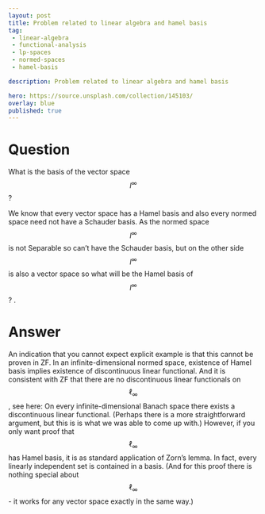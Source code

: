 ---
layout: post
title: Problem related to linear algebra and hamel basis
tag:
 - linear-algebra
 - functional-analysis
 - lp-spaces
 - normed-spaces
 - hamel-basis

description: Problem related to linear algebra and hamel basis

hero: https://source.unsplash.com/collection/145103/
overlay: blue 
published: true
---

# Question 

What is the basis of the vector space $$l^\infty$$?

<!--break-->


We know that every vector space has a Hamel basis and also every normed space need not have a Schauder basis.
 As the normed space $$l^\infty$$ is not Separable so can't have the Schauder basis, but on the other side $$l^\infty$$ is also a vector space so what will be the Hamel basis of $$l^\infty$$?
.


# Answer 


An indication that you cannot expect explicit example is that this cannot be proven in ZF. 
In an infinite-dimensional normed space, existence of Hamel basis implies existence of discontinuous linear functional. And it is consistent with ZF that there are no discontinuous linear functionals on $$\ell_\infty$$, see here: On every infinite-dimensional Banach space there exists a discontinuous linear functional. (Perhaps there is a more straightforward argument, but this is is what we was able to come up with.)
However, if you only want proof that $$\ell_\infty$$ has Hamel basis, it is as standard application of Zorn's lemma. In fact, every linearly independent set is contained in a basis. (And for this proof there is nothing special about $$\ell_\infty$$ - it works for any vector space exactly in the same way.)

